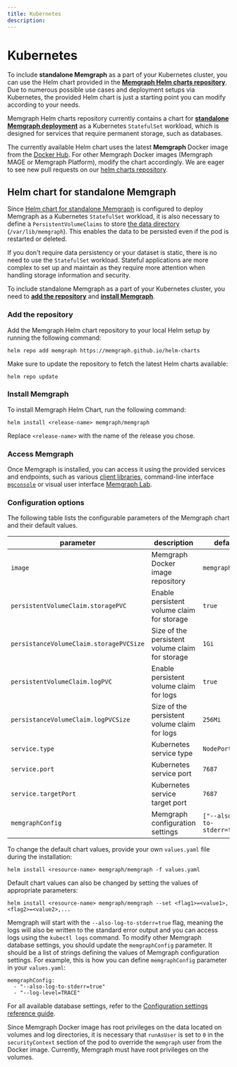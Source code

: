```yaml
---
title: Kubernetes
description: 
---
```



# Kubernetes

To include **standalone Memgraph** as a part of your Kubernetes cluster, you can
use the Helm chart provided in the [**Memgraph Helm charts
repository**](https://github.com/memgraph/helm-charts). Due to numerous possible
use cases and deployment setups via Kubernetes, the provided Helm chart is just
a starting point you can modify according to your needs. 

Memgraph Helm charts repository currently contains a chart for [**standalone
Memgraph deployment**](#helm-chart-for-standalone-memgraph) as a Kubernetes
`StatefulSet` workload, which is designed for services that require permanent
storage, such as databases. 

<Callout type="info"> 

The currently available Helm chart uses the latest
**Memgraph** Docker image from the [Docker
Hub](https://hub.docker.com/r/memgraph/memgraph). For other Memgraph Docker
images (Memgraph MAGE or Memgraph Platform), modify the chart accordingly. We
are eager to see new pull requests on our [helm charts
repository](https://github.com/memgraph/helm-charts). 

</Callout>

## Helm chart for standalone Memgraph

Since [Helm chart for standalone
Memgraph](https://github.com/memgraph/helm-charts/tree/main/charts/memgraph) is
configured to deploy Memgraph as a Kubernetes `StatefulSet` workload, it is also
necessary to define a `PersistentVolumeClaims` to store [the data
directory](/configuration/data-durability-and-backup) (`/var/lib/memgraph`).
This enables the data to be persisted even if the pod is restarted or deleted. 

If you don't require data persistency or your dataset is static, there is no
need to use the `StatefulSet` workload. Stateful applications are more complex
to set up and maintain as they require more attention when handling storage
information and security.

To include standalone Memgraph as a part of your Kubernetes cluster, you need to
[**add the repository**](#add-the-repository) and [**install
Memgraph**](#install-memgraph).

### Add the repository

Add the Memgraph Helm chart repository to your local Helm setup by running the
following command:

```
helm repo add memgraph https://memgraph.github.io/helm-charts
```

Make sure to update the repository to fetch the latest Helm charts available:

```
helm repo update
```

### Install Memgraph

To install Memgraph Helm Chart, run the following command:
```
helm install <release-name> memgraph/memgraph
```
Replace `<release-name>` with the name of the release you chose.

### Access Memgraph

Once Memgraph is installed, you can access it using the provided services and
endpoints, such as various [client libraries](/client-libraries), command-line
interface [`mgconsole`](/getting-started/cli) or visual user interface [Memgraph
Lab](/data-visualization).

### Configuration options

The following table lists the configurable parameters of the Memgraph chart and
their default values.

parameter | description | default
--- | --- | ---
`image` | Memgraph Docker image repository | `memgraph`
`persistentVolumeClaim.storagePVC` | Enable persistent volume claim for storage | `true`
`persistanceVolumeClaim.storagePVCSize` | Size of the persistent volume claim for storage | `1Gi`
`persistentVolumeClaim.logPVC` | Enable persistent volume claim for logs | `true`
`persistanceVolumeClaim.logPVCSize` | Size of the persistent volume claim for logs | `256Mi`
`service.type` | Kubernetes service type | `NodePort`
`service.port` | Kubernetes service port | `7687`
`service.targetPort` | Kubernetes service target port | `7687`
`memgraphConfig` | Memgraph configuration settings | `["--also-log-to-stderr=true"]`

To change the default chart values, provide your own `values.yaml` file during the installation:

```
helm install <resource-name> memgraph/memgraph -f values.yaml
```

Default chart values can also be changed by setting the values of appropriate parameters:

```
helm install <resource-name> memgraph/memgraph --set <flag1>=<value1>,<flag2>=<value2>,...
```

<Callout type="info">

Memgraph will start with the `--also-log-to-stderr=true` flag, meaning the logs
will also be written to the standard error output and you can access logs using
the `kubectl logs` command. To modify other Memgraph database settings, you
should update the `memgraphConfig` parameter. It should be a list of strings
defining the values of Memgraph configuration settings. For example, this is how
you can define `memgraphConfig` parameter in your `values.yaml`:

```
memgraphConfig: 
  - "--also-log-to-stderr=true"
  - "--log-level=TRACE"
```

For all available database settings, refer to the [Configuration settings
reference guide](/configuration/configuration-settings).

</Callout>

<Callout type="info">

Since Memgraph Docker image has root privileges on the data located on volumes
and log directories, it is necessary that `runAsUser` is set to `0` in the
`securityContext` section of the pod to override the `memgraph` user from the
Docker image. Currently, Memgraph must have root privileges on the volumes. 

</Callout>
